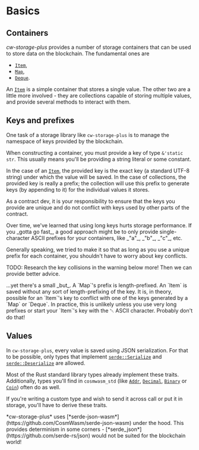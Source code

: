 
# Basics

## Containers

_cw-storage-plus_ provides a number of storage containers that can be used to
store data on the blockchain. The fundamental ones are

- [`Item`](containers/item),
- [`Map`](containers/map),
- [`Deque`](containers/deque).

An [`Item`](containers/item) is a simple container that stores a single value.
The other two are a little more involved - they are collections capable of
storing multiple values, and provide several methods to interact with them.

## Keys and prefixes

One task of a storage library like `cw-storage-plus` is to manage the namespace
of keys provided by the blockchain.

When constructing a container, you must provide a key of type `&'static str`.
This usually means you'll be providing a string literal or some constant.

In the case of an [`Item`](containers/item), the provided key is the exact key
(a standard UTF-8 string) under which the value will be saved. In the case of
collections, the provided key is really a prefix; the collection will use this
prefix to generate keys (by appending to it) for the individual values it
stores.

As a contract dev, it is your responsibility to ensure that the keys you provide
are unique and do not conflict with keys used by other parts of the contract.

<Callout>
  Over time, we've learned that using long keys hurts storage performance. If
  you _gotta go fast_, a good approach might be to only provide single-character
  ASCII prefixes for your containers, like _"a"_, _"b"_, _"c"_, etc.
</Callout>

Generally speaking, we tried to make it so that as long as you use a unique
prefix for each container, you shouldn't have to worry about key conflicts.

TODO: Research the key collisions in the warning below more! Then we can provide
better advice.

<Callout type="warning">
  ...yet there's a small _but_. A `Map`'s prefix is length-prefixed. An `Item`
  is saved without any sort of length-prefixing of the key. It is, in theory,
  possible for an `Item`'s key to conflict with one of the keys generated by a
  `Map` or `Deque`. In practice, this is unlikely unless you use very long
  prefixes or start your `Item`'s key with the ␀ ASCII character. Probably don't
  do that!
</Callout>

## Values

In `cw-storage-plus`, every value is saved using JSON serialization. For that to
be possible, only types that implement
[`serde::Serialize`](https://docs.rs/serde/1.0.201/serde/trait.Serialize.html)
and
[`serde::Deserialize`](https://docs.rs/serde/1.0.201/serde/trait.Deserialize.html)
are allowed.

Most of the Rust standard library types already implement these traits.
Additionally, types you'll find in `cosmwasm_std` (like
[`Addr`](https://docs.rs/cosmwasm-std/2.0.3/cosmwasm_std/struct.Addr.html),
[`Decimal`](https://docs.rs/cosmwasm-std/2.0.3/cosmwasm_std/struct.Decimal.html),
[`Binary`](https://docs.rs/cosmwasm-std/2.0.3/cosmwasm_std/struct.Binary.html)
or [`Coin`](https://docs.rs/cosmwasm-std/2.0.3/cosmwasm_std/struct.Coin.html))
often do as well.

If you're writing a custom type and wish to send it across call or put it in
storage, you'll have to derive these traits.

<Callout>
  *cw-storage-plus* uses
  [*serde-json-wasm*](https://github.com/CosmWasm/serde-json-wasm) under the
  hood. This provides determinism in some corners -
  [*serde_json*](https://github.com/serde-rs/json) would not be suited for the
  blockchain world!
</Callout>
